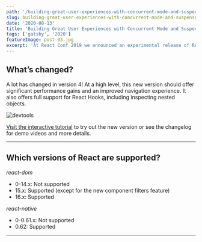 ```yaml
---
path: '/building-great-user-experiences-with-concurrent-mode-and-suspense'
slug: building-great-user-experiences-with-concurrent-mode-and-suspense
date: '2020-08-13'
title: 'Building Great User Experiences with Concurrent Mode and Suspense'
tags: ['gatsby', '2020']
featureImage: post-03.jpg
excerpt: 'At React Conf 2019 we announced an experimental release of React that supports Concurrent Mode and Suspense. In this post we’ll introduce best practices for using them that we’ve identified through the process of building the new facebook.com.'
---
```


<h2>What’s changed?</h2>

<p>
  A lot has changed in version 4! At a high level, this new version should offer significant performance gains and an improved navigation experience. It also offers full support for React Hooks, including inspecting nested objects.
</p>

<img src="https://reactjs.org/static/9552e88d7605ef4e547af89096a9225d/cd138/devtools-v4-screenshot.png" alt="devtools" title="devtools" />

<p>
  <a href="#">Visit the interactive tutorial</a>
  to try out the new version or see the changelog for demo videos and more details.
</p>

<hr />

<h2>Which versions of React are supported?</h2>

<em>react-dom</em>

<ul>
  <li>0-14.x: Not supported</li>
  <li>15.x: Supported (except for the new component filters feature)</li>
  <li>16.x: Supported</li>
</ul>

<em>react-native</em>

<ul>
  <li>0-0.61.x: Not supported</li>
  <li>0.62: Supported</li>
</ul>

<hr />
